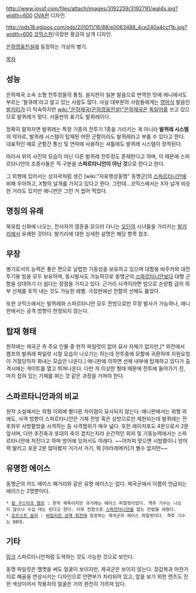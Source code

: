 http://www.joysf.com/files/attach/images/3192259/3192791/wal4s.jpg?width=600 
[[OVA]]판 디자인. 

http://pds18.egloos.com/pds/201011/16/88/e0063488_4ce240a4ccf1b.jpg?width=600
[[코믹스판]]/극장판 황금의 날개 디자인. 

[[은하영웅전설]]에 등장하는 가상의 병기.

[[목차]]

== 성능 ==
은하제국 소속 소형 전투정들의 통칭. 을지판이 일본 발음으로 번역한 탓에 애니에서도 부르는 '왈큐레'라고 알고 있는 사람도 많다. 사실 대부분의 사람들에게는 [[영어]]식 발음인 [[발키리]]가 더 익숙하지만 [[wiki:"은하제국(은하영웅전설)"은하제국]]은 [[독일어]]를 쓰고 있으므로 발퀴레가 맞다. 서울판의 표기도 발퀴레이다.

정확히 말하자면 발퀴레는 특정 기종의 전투기 1종을 가리키는 게 아니라 '''발퀴레 시스템'''의 약자로, 발퀴레 시스템이 탑재된 어떤 군함이라도 발퀴레라고 부를 수 있다고 한다. 대표적인 예로 군함간 통신 및 연락에 사용하는 셔틀에도 발퀴레 시스템이 장착된다.

따라서 위의 사진의 모습이 아닌 다른 발퀴레 전투정도 존재한다고 하며, 이 때문에 스파르타니안의 조종사들은 적 구분을 '''스파르타니안이 아닌 것'''으로 한다고 한다.

그 외형에 있어서는 상자곽처럼 생긴 [wiki:"자유행성동맹" 동맹군]의 [[스파르타니안]]에 비해 우아하고, X형의 날개를 가지고 있다고 한다. 그런데…코믹스에서는 X자 날개 비슷한 거라도 있지만 애니판은 그런 거 씹어 먹었다. 

== 명칭의 유래 ==
북유럽 신화에 나오는, 전사자의 영혼을 모으러 다니는 [[오딘]]의 시녀들을 가리키는 [[발키리]]에서 유래한 것이다. 발키리에 대한 상세한 설명은 해당 항목 참조.

== 무장 ==
병기로서의 능력은 좋은 편으로 날렵한 기동성을 보유하고 있으며 대함용 바주카와 대전투기용 빔을 모두 보유하며, 동시발사도 가능하므로 동맹군의 [[스파르타니안]]보다 대형 군함을 상대하기 더 쉽다는 장점을 가지고 있다. 근거리 사격이라면 빔으로 순양함 급의 외부 선체를 토막 내는 것도 가능한 레벨. 극장판에선 전함의 선체도 뚫었다.

또한 코믹스에서는 발퀴레와 스파르타니안 모두 전방으로만 무장 발사가 가능하나, 애니판에서는 공격 방향이 한정되지 않는다.

== 탑재 형태 ==
원작에는 제국군 측 주요 인물 중 현직 파일럿이 없어 묘사 자체가 없지만,[* 외전에서 켐프의 발퀴레 파일럿 시절 모습이 나오기는 하는데 전투중에 모함에 귀환하여 지원요청이 거절당하자 화내는 모습만 나온다.] 애니판에 의하면 선체 내부에 탑재하고 있다가 출격시에는 게이트를 열고 뛰쳐나온다. 다만 저 이상한 형태 때문에 전투에 들어가기 전, 마치 접혀 있는 기체를 펴는 것 같은 과정을 거쳐야 한다.

== 스파르타니안과의 비교 ==
원작 소설에서는 외형 이외에 별다른 차이점이 묘사되지 않는다. 애니판에서는 외형 외에도, 사격 방향이 스파르타니안은 기체 전방 혹은 상방으로만 제한되는데 발퀴레는 전후좌우 사방팔방을 사격하는 등 사격범위가 매우 넓다. 또한 레이저포도 4문으로서 2문 앞서며, 다만 추진축과 포대의 축이 겹치는지라 순간적인 회피 및 기동능력에서는 스파르타니안에 처진다고 하며 방어에 있어서도 아래다. ~~어차피 맞으면 시밤쾅이니 방어력 딸리고 포문 2문 많아봤자 거기서 거기, 뭐 [야라레메카]가 별수 없지만~~

== 유명한 에이스 ==
동맹군의 카드 에이스 패거리와 같은 유명 에이스는 없다. 제국군에서 이름이 언급되는 에이스는 2명뿐이다.

 * [[칼 구스타프 켐프]] : 현직 제독이지만 과거에는 에이스 파일럿이었다. 격추 기수는 나오지 않으나 수십 대는 된다고 한다. 이후 전함으로 [[스파르타니안]]을 잡는 전법을 세웠다.
 * [[호르스트 쉴러]] : [[버밀리온 성역 회전]]에 등장하는 제국군의 에이스 파일럿이다. 격추 기수는 80대.

== 기타 ==
[http://pds18.egloos.com/pds/201011/16/88/e0063488_4ce240a054de1.jpg 링크]
스파르타니안처럼 도색하는 것도 가능한 것으로 보인다.

동맹 파일럿은 헬멧을 써도 얼굴이 보이지만, 제국군은 보이지 않는다. 장갑복과 마찬가지로 해골을 연상시키는 디자인으로 안면부가 처리되어 있고, 앞을 보기 위한 렌즈도 진한 색상이어서 착용자의 얼굴은 거의 완전히 가려져 있다.
